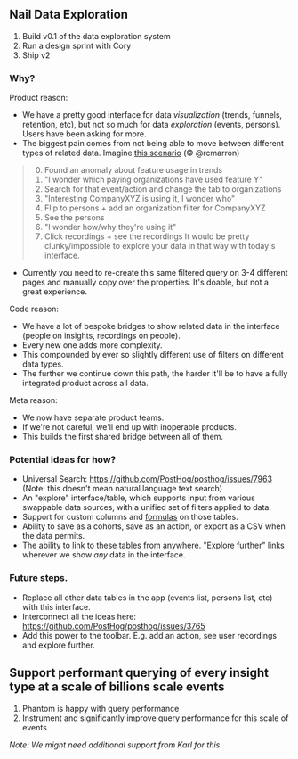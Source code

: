 ## Nail Data Exploration

1. Build v0.1 of the data exploration system
2. Run a design sprint with Cory
3. Ship v2

### Why?

Product reason:

- We have a pretty good interface for data *visualization* (trends, funnels, retention, etc), but not so much for data 
  *exploration* (events, persons). Users have been asking for more.
- The biggest pain comes from not being able to move between different types of related data. Imagine [this scenario](https://github.com/PostHog/posthog/issues/7963#issuecomment-1010235411) (© @rcmarron)
> 0) Found an anomaly about feature usage in trends
> 1) "I wonder which paying organizations have used feature Y"
> 2) Search for that event/action and change the tab to organizations
> 3) "Interesting CompanyXYZ is using it, I wonder who"
> 4) Flip to persons + add an organization filter for CompanyXYZ
> 5) See the persons
> 6) "I wonder how/why they're using it"
> 7) Click recordings + see the recordings
> It would be pretty clunky/impossible to explore your data in that way with today's interface. 
- Currently you need to re-create this same filtered query on 3-4 different pages and manually copy over the properties. 
  It's doable, but not a great experience. 

Code reason:
- We have a lot of bespoke bridges to show related data in the interface (people on insights, recordings on people).
- Every new one adds more complexity. 
- This compounded by ever so slightly different use of filters on different data types.
- The further we continue down this path, the harder it'll be to have a fully integrated product across all data.

Meta reason:
- We now have separate product teams. 
- If we're not careful, we'll end up with inoperable products. 
- This builds the first shared bridge between all of them.

### Potential ideas for how?
- Universal Search: https://github.com/PostHog/posthog/issues/7963 (Note: this doesn't mean natural language text search)
- An "explore" interface/table, which supports input from various swappable data sources, with a unified set of filters applied to data.
- Support for custom columns and [formulas](https://github.com/PostHog/posthog/issues/11913) on those tables.
- Ability to save as a cohorts, save as an action, or export as a CSV when the data permits.
- The ability to link to these tables from anywhere. "Explore further" links wherever we show *any* data in the interface.

### Future steps.
- Replace all other data tables in the app (events list, persons list, etc) with this interface.
- Interconnect all the ideas here: https://github.com/PostHog/posthog/issues/3765
- Add this power to the toolbar. E.g. add an action, see user recordings and explore further.

## Support performant querying of every insight type at a scale of billions scale events

1. Phantom is happy with query performance
2. Instrument and significantly improve query performance for this scale of events

_Note: We might need additional support from Karl for this_

